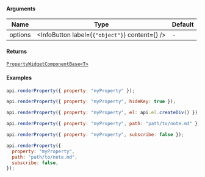 
#### Arguments

| Name    | Type                                                                 | Default |
| ------- | -------------------------------------------------------------------- | ------- |
| options | <InfoButton label={<code>{"object"}</code>} content={<Options />} /> | -       |

#### Returns

[`PropertyWidgetComponentBase<T>`](https://github.com/Fevol/obsidian-typings/blob/release/obsidian-catalyst/1.9.12/src/obsidian/internals/MetadataTypeManager/PropertyWidgetComponentBase.d.ts)

#### Examples

```js
api.renderProperty({ property: "myProperty" });

api.renderProperty({ property: "myProperty", hideKey: true });

api.renderProperty({ property: "myProperty", el: api.el.createDiv() });

api.renderProperty({ property: "myProperty", path: "path/to/note.md" });

api.renderProperty({ property: "myProperty", subscribe: false });

api.renderProperty({
  property: "myProperty",
  path: "path/to/note.md",
  subscribe: false,
});
```
